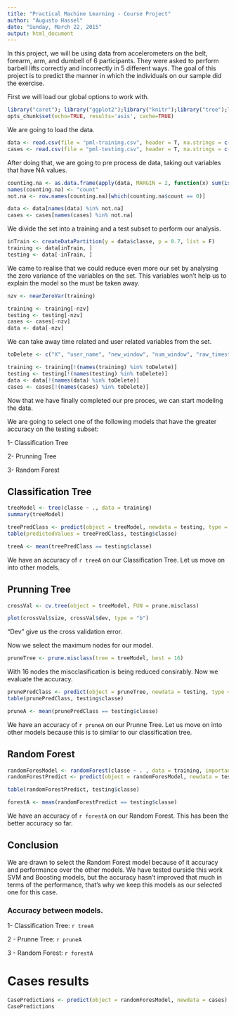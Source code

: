 ```yaml
---
title: "Practical Machine Learning - Course Project"
author: "Augusto Hassel"
date: "Sunday, March 22, 2015"
output: html_document
---
```

In this project, we will be using data from accelerometers on the belt, forearm, arm, and dumbell of 6 participants. They were asked to perform barbell lifts correctly and incorrectly in 5 different ways. 
The goal of this project is to predict the manner in which the individuals on our sample did the exercise.

First we will load our global options to work with.
```r
library("caret"); library("ggplot2");library("knitr");library("tree");library("randomForest");library("gbm");library("e1071");
opts_chunk$set(echo=TRUE, results='asis', cache=TRUE)
```

We are going to load the data. 
```r
data <- read.csv(file = "pml-training.csv", header = T, na.strings = c("", "NA", "NULL", "#DIV/0!"))
cases <- read.csv(file = "pml-testing.csv", header = T, na.strings = c("", "NA", "NULL"))
```

After doing that, we are going to pre process de data, taking out variables that have NA values.
```r
counting.na <- as.data.frame(apply(data, MARGIN = 2, function(x) sum(is.na(x))))
names(counting.na) <- "count"
not.na <- row.names(counting.na)[which(counting.na$count == 0)]

data <- data[names(data) %in% not.na]
cases <- cases[names(cases) %in% not.na]
```

We divide the set into a training and a test subset to perform our analysis.
```r
inTrain <- createDataPartition(y = data$classe, p = 0.7, list = F)
training <- data[inTrain, ]
testing <- data[-inTrain, ]
```

We came to realise that we could reduce even more our set by analysing the zero variance of the variables on the set. This variables won't help us to explain the model so the must be taken away.
```r
nzv <- nearZeroVar(training)

training <- training[-nzv]
testing <- testing[-nzv]
cases <- cases[-nzv]
data <- data[-nzv]
```

We can take away time related and user related variables from the set.
```r
toDelete <- c("X", "user_name", "new_window", "num_window", "raw_timestamp_part_1", "raw_timestamp_part_2", "cvtd_timestamp")

training <- training[!(names(training) %in% toDelete)]
testing <- testing[!(names(testing) %in% toDelete)]
data <- data[!(names(data) %in% toDelete)]
cases <- cases[!(names(cases) %in% toDelete)]
```

Now that we have finally completed our pre proces, we can start modeling the data. 

We are going to select one of the following models that have the greater accuracy on the testing subset:

1- Classification Tree

2- Prunning Tree

3- Random Forest

## Classification Tree
```r
treeModel <- tree(classe ~ ., data = training)
summary(treeModel)
```
```r
treePredClass <- predict(object = treeModel, newdata = testing, type = "class")
table(predictedValues = treePredClass, testing$classe)
```
```r
treeA <- mean(treePredClass == testing$classe)
```

We have an accuracy of `r treeA` on our Classification Tree. Let us move on into other models. 

## Prunning Tree
```r
crossVal <- cv.tree(object = treeModel, FUN = prune.misclass)
```
```r
plot(crossVal$size, crossVal$dev, type = "b")
```

"Dev" give us the cross validation error.

Now we select the maximum nodes for our model.
```r
pruneTree <- prune.misclass(tree = treeModel, best = 16)
```

With 16 nodes the miscclasification is being reduced consirably. 
Now we evaluate the accuracy. 
```r
prunePredClass <- predict(object = pruneTree, newdata = testing, type = "class")
table(prunePredClass, testing$classe)
```
```r
pruneA <- mean(prunePredClass == testing$classe)
```
We have an accuracy of `r pruneA` on our Prunne Tree. Let us move on into other models because this is to similar to our classification tree. 

## Random Forest
```r
randomForesModel <- randomForest(classe ~ . , data = training, importance = T)
randomForestPredict <- predict(object = randomForesModel, newdata = testing)
```
```r
table(randomForestPredict, testing$classe)
```

```r
forestA <- mean(randomForestPredict == testing$classe)
```
We have an accuracy of `r forestA` on our Random Forest. This has been the better accuracy so far.

## Conclusion
We are drawn to select the Random Forest model because of it accuracy and performance over the other models. We have tested ourside this work SVM and Boosting models, but the accuracy hasn't improved that much in terms of the performance, that's why we keep this models as our selected one for this case.

### Accuracy between models.
1- Classification Tree: `r treeA`

2 - Prunne Tree: `r pruneA`

3 - Random Forest: `r forestA`

# Cases results
```r
CasePredictions <- predict(object = randomForesModel, newdata = cases)
CasePredictions
```
